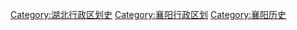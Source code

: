 [[Category:湖北行政区划史|Category:湖北行政区划史]]
[[Category:襄阳行政区划|Category:襄阳行政区划]]
[[Category:襄阳历史|Category:襄阳历史]]
